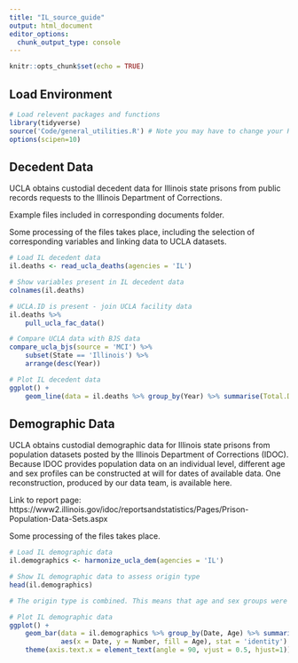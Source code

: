 ```yaml
---
title: "IL_source_guide"
output: html_document
editor_options: 
  chunk_output_type: console
---
```


```r
knitr::opts_chunk$set(echo = TRUE)
```

## Load Environment

```r
# Load relevent packages and functions
library(tidyverse)
source('Code/general_utilities.R') # Note you may have to change your Rmarkdown option for evaluate chunks to project instead of document
options(scipen=10)
```

## Decedent Data

UCLA obtains custodial decedent data for Illinois state prisons from public records requests to the Illinois Department of Corrections.

Example files included in corresponding documents folder.

Some processing of the files takes place, including the selection of corresponding variables and linking data 
to UCLA datasets. 

```r
# Load IL decedent data
il.deaths <- read_ucla_deaths(agencies = 'IL')

# Show variables present in IL decedent data
colnames(il.deaths)

# UCLA.ID is present - join UCLA facility data
il.deaths %>%
    pull_ucla_fac_data()

# Compare UCLA data with BJS data
compare_ucla_bjs(source = 'MCI') %>%
    subset(State == 'Illinois') %>%
    arrange(desc(Year))

# Plot IL decedent data 
ggplot() +
    geom_line(data = il.deaths %>% group_by(Year) %>% summarise(Total.Deaths = n()),aes(x = Year, y = Total.Deaths))

```


## Demographic Data

UCLA obtains custodial demographic data for Illinois state prisons from population datasets posted by the Illinois Department of Corrections (IDOC). Because IDOC provides population data on an individual level, different age and sex profiles can be constructed at will for dates of available data. One reconstruction, produced by our data team, is available here.

Link to report page: https://www2.illinois.gov/idoc/reportsandstatistics/Pages/Prison-Population-Data-Sets.aspx

Some processing of the files takes place. 

```r
# Load IL demographic data
il.demographics <- harmonize_ucla_dem(agencies = 'IL')

# Show IL demographic data to assess origin type
head(il.demographics)

# The origin type is combined. This means that age and sex groups were aggregated and reported together.  

# Plot IL demographic data 
ggplot() +
    geom_bar(data = il.demographics %>% group_by(Date, Age) %>% summarise(Number = sum(Number, na.rm = TRUE)),
             aes(x = Date, y = Number, fill = Age), stat = 'identity') +
    theme(axis.text.x = element_text(angle = 90, vjust = 0.5, hjust=1)) # To see dates on x axis



```

